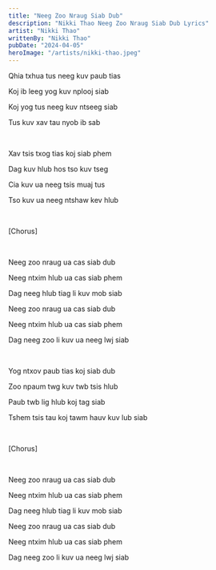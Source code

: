 ```yaml
---
title: "Neeg Zoo Nraug Siab Dub"
description: "Nikki Thao Neeg Zoo Nraug Siab Dub Lyrics"
artist: "Nikki Thao"
writtenBy: "Nikki Thao"
pubDate: "2024-04-05"
heroImage: "/artists/nikki-thao.jpeg"
---
```


Qhia txhua tus neeg kuv paub tias

Koj ib leeg yog kuv nplooj siab

Koj yog tus neeg kuv ntseeg siab

Tus kuv xav tau nyob ib sab

<br />

Xav tsis txog tias koj siab phem

Dag kuv hlub hos tso kuv tseg

Cia kuv ua neeg tsis muaj tus

Tso kuv ua neeg ntshaw kev hlub

<br />

[Chorus]

<br />

Neeg zoo nraug ua cas siab dub

Neeg ntxim hlub ua cas siab phem

Dag neeg hlub tiag li kuv mob siab

Neeg zoo nraug ua cas siab dub

Neeg ntxim hlub ua cas siab phem

Dag neeg zoo li kuv ua neeg lwj siab

<br />

Yog ntxov paub tias koj siab dub

Zoo npaum twg kuv twb tsis hlub

Paub twb lig hlub koj tag siab

Tshem tsis tau koj tawm hauv kuv lub siab

<br />

[Chorus]

<br />

Neeg zoo nraug ua cas siab dub

Neeg ntxim hlub ua cas siab phem

Dag neeg hlub tiag li kuv mob siab

Neeg zoo nraug ua cas siab dub

Neeg ntxim hlub ua cas siab phem

Dag neeg zoo li kuv ua neeg lwj siab

